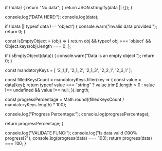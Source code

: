   if (!data) {
    return "No data";
  }
  return JSON.stringify(data || {});
}

  console.log("DATA HERE:");
  console.log(data);

  if (!data || typeof data !== 'object') {
    console.warn("Invalid data provided.");
    return 0;
  }

  const isEmptyObject = (obj) => {
    return obj && typeof obj === 'object' && Object.keys(obj).length === 0;
  };

  if (isEmptyObject(data)) {
    console.warn("Data is an empty object.");
    return 0;
  }

  const mandatoryKeys = [
    '2_1_1', '2_1_2', '2_1_3', '2_2_1', '2_3_1'
  ];

  const filledKeysCount = mandatoryKeys.filter(key => {
    const value = data[key];
    return typeof value === "string" ? value.trim().length > 0 : value !== undefined && value !== null;
  }).length;

  const progressPercentage = Math.round((filledKeysCount / mandatoryKeys.length) * 100);

  console.log("Progress Percentage:");
  console.log(progressPercentage);

  return progressPercentage;
}

  console.log("VALIDATE FUNC:");
  console.log("Is data valid (100% progress)?");
  console.log(progress(data) === 100);
  return progress(data) === 100;
}
